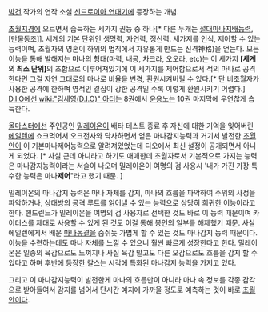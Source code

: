 [[박건]] 작가의 연작 소설 [[신드로이아 연대기]]에 등장하는 개념.

[[초월지경]]에 오르면서 습득하는 세가지 권능 중 하나[* 다른 두개는 [[절대마나지배능력]], [만물동조]]. 세계의 기본 단위인 생명력, 자연력, 정신력. 세가지를 인식, 제어할 수 있는 능력이며, 초월자의 영혼이 하위의 법칙에서 자유롭게 만드는 신격神格)을 얻는다. 모든 이능을 통해 발해지는 마나의 형태(마력, 내공, 차크라, 오오라, etc)는 이 세가지 '''[세계의 최소 단위]'''의 조합으로 이루어져있기에 이 세가지를 제어함으로서 적의 마나로 공격한다면 그걸 자연 그대로의 마나로 비율을 변경, 환원시켜버릴 수 있다.[* 단 비초월자가 사용한 공격에 한하며 영적인 결집이 강한 공격일 수록 이렇게 환원시키기 어렵다.] [[D.I.O]]에선 [[wiki:"김세영(D.I.O)" 아더]]는 8권에서 [[윤용노]]는 10권 마지막에 우연찮게 습득한다. 

[[올마스터]]에선 주인공인 [[밀레이온]]이 배타 테스트 종료 후 자신에 대한 기억을 잊어버린 [[에일렌]]에 쇼크먹어서 오크전사와 닥사하면서 얻은 마나감지능력과 거기서 발전한 [[초월안]]이 이 기본마나제어능력으로 알려져있었는데 디오에서 최신 설정이 공개되면서 아니게 되었다. [* 사실 근데 아니라고 하기도 애매한데 초월자로서 기본적으로 가지는 능력은 마나감지능력이라는 서술이 나오며 밀레이온이 여명의 검 사용시 '내가 가진 가장 특수한 능력은 마나'''제어'''"라고 했기 때문. ]

밀레이온의 마나감지 능력은 마나 자체를 감지, 마나의 흐름을 파악하여 주위의 사정을 파악하거나, 상대방의 공격 루트를 읽어낼 수 있는 능력으로 상당히 희귀한 이능이라고 한다. 핸드린느가 밀레이온을 여명의 검 사용자로 선택한 것도 바로 이 능력 때문이며 카이더스를 제대로 사용할 수 있게 된 것도 이걸 통해 봉인의 일부를 해제했기 때문. 사실 에일렌에게서 배운 [[마나동결]]을 숨쉬듯 가볍게 할 수 있는 것도 마나감지 능력 때문이다. 이능을 수련하는데도 마나 자체를 느낄 수 있으니 훨씬 빠르게 성장한다고 한다. 밀레이온은 일종의 육감으로도 느껴지나 사실 육감 말고도 다른 오감으로도 흐름을 감지 할 수 있다고 하며 후반에 등장한 칼스는 시각에 특화된 마나감지 능력을 가지고 있다. 

그리고 이 마나감지능력이 발전한게 마나의 흐름만이 아니라 마나 속 정보를 각종 감각으로 받아들여서 감지를 넘어서 단시간 예지에 가까울 정도로 예측하는 것이 바로 [[초월안]]이다. 
